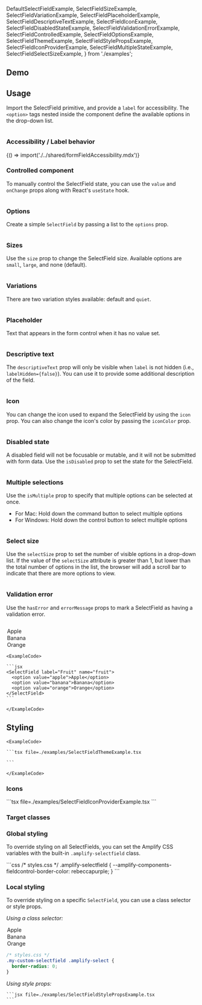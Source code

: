 
  DefaultSelectFieldExample,
  SelectFieldSizeExample,
  SelectFieldVariationExample,
  SelectFieldPlaceholderExample,
  SelectFieldDescriptiveTextExample,
  SelectFieldIconExample,
  SelectFieldDisabledStateExample,
  SelectFieldValidationErrorExample,
  SelectFieldControlledExample,
  SelectFieldOptionsExample,
  SelectFieldThemeExample,
  SelectFieldStylePropsExample,
  SelectFieldIconProviderExample,
  SelectFieldMultipleStateExample,
  SelectFieldSelectSizeExample,
} from './examples';

## Demo

<SelectFieldDemo />

## Usage

Import the SelectField primitive, and provide a `label` for accessibility. The `<option>` tags nested inside the component define the available options in the drop-down list.

<Example>
  <DefaultSelectFieldExample />
  
  <ExampleCode>

```jsx file=./examples/DefaultSelectFieldExample.tsx

```

  </ExampleCode>
</Example>

### Accessibility / Label behavior

<Fragment>{() => import('./../shared/formFieldAccessibility.mdx')}</Fragment>

### Controlled component

To manually control the SelectField state, you can use the `value` and `onChange` props along with React's `useState` hook.

<Example>
  <SelectFieldControlledExample />
  
  <ExampleCode>

```jsx file=./examples/SelectFieldControlledExample.tsx

```

  </ExampleCode>
</Example>

### Options

Create a simple `SelectField` by passing a list to the `options` prop.

<Example>
  <SelectFieldOptionsExample />
  
  <ExampleCode>

```jsx file=./examples/SelectFieldOptionsExample.tsx

```

  </ExampleCode>
</Example>

### Sizes

Use the `size` prop to change the SelectField size. Available options are `small`, `large`, and none (default).

<Example>
  <SelectFieldSizeExample />
  
  <ExampleCode>

```jsx file=./examples/SelectFieldSizeExample.tsx

```

  </ExampleCode>
</Example>

### Variations

There are two variation styles available: default and `quiet`.

<Example>
  <SelectFieldVariationExample />
  
  <ExampleCode>

```jsx file=./examples/SelectFieldVariationExample.tsx

```

  </ExampleCode>
</Example>

### Placeholder

Text that appears in the form control when it has no value set.

<Example>
  <SelectFieldPlaceholderExample />
  
  <ExampleCode>

```jsx file=./examples/SelectFieldPlaceholderExample.tsx

```

  </ExampleCode>
</Example>

### Descriptive text

The `descriptiveText` prop will only be visible when `label` is not hidden (i.e., `labelHidden={false}`). You can use it to provide some additional description of the field.

<Example>
  <SelectFieldDescriptiveTextExample />
  
  <ExampleCode>

```jsx file=./examples/SelectFieldDescriptiveTextExample.tsx

```

  </ExampleCode>
</Example>

### Icon

You can change the icon used to expand the SelectField by using the `icon` prop. You can also change the icon's color by passing the `iconColor` prop.

<Example>
  <SelectFieldIconExample />
  
  <ExampleCode>

```jsx file=./examples/SelectFieldIconExample.tsx

```

  </ExampleCode>
</Example>

### Disabled state

A disabled field will not be focusable or mutable, and it will not be submitted with form data. Use the `isDisabled` prop to set the state for the SelectField.

<Example>
  <SelectFieldDisabledStateExample />
  
  <ExampleCode>

```jsx file=./examples/SelectFieldDisabledStateExample.tsx

```

  </ExampleCode>
</Example>

### Multiple selections

Use the `isMultiple` prop to specify that multiple options can be selected at once.
* For Mac: Hold down the command button to select multiple options
* For Windows: Hold down the control button to select multiple options

<Example>
  <SelectFieldMultipleStateExample />
  
  <ExampleCode>

```jsx file=./examples/SelectFieldMultipleStateExample.tsx

```

  </ExampleCode>
</Example>

### Select size

 Use the `selectSize` prop to set the number of visible options in a drop-down list. If the value of the `selectSize` attribute is greater than 1, but lower than the total number of options in the list, the browser will add a scroll bar to indicate that there are more options to view.

<Example>
  <SelectFieldSelectSizeExample />
  
  <ExampleCode>

```jsx file=./examples/SelectFieldSelectSizeExample.tsx

```

  </ExampleCode>
</Example>

### Validation error

Use the `hasError` and `errorMessage` props to mark a SelectField as having a validation error.

<Example>
  <SelectFieldValidationErrorExample />
  
  <ExampleCode>

```jsx file=./examples/SelectFieldValidationErrorExample.tsx

```

  </ExampleCode>
</Example>

<StandardHTMLAttributes component="SelectField" link="select" element="<select>">
  <Example>
    <SelectField label="Fruit" name="fruit">
      <option value="apple">Apple</option>
      <option value="banana">Banana</option>
      <option value="orange">Orange</option>
    </SelectField>

    <ExampleCode>

    ```jsx
    <SelectField label="Fruit" name="fruit">
      <option value="apple">Apple</option>
      <option value="banana">Banana</option>
      <option value="orange">Orange</option>
    </SelectField>
    ```

    </ExampleCode>

  </Example>
</StandardHTMLAttributes>

## Styling

<ThemeExample component="SelectField" link="select">
  <Example>
    <SelectFieldThemeExample />
    
    <ExampleCode>

    ```tsx file=./examples/SelectFieldThemeExample.tsx

    ```

    </ExampleCode>
  </Example>
</ThemeExample>

### Icons


<Example>
  <SelectFieldIconProviderExample />
  
  <ExampleCode>
  ```tsx file=./examples/SelectFieldIconProviderExample.tsx
  ```
  </ExampleCode>
</Example>


### Target classes

<ComponentStyleDisplay componentName="SelectField" />

### Global styling

To override styling on all SelectFields, you can set the Amplify CSS variables with the built-in `.amplify-selectfield` class.

<Example>
  <SelectField
    label="Globally styled field"
    className="globally-styled-selectfield"
  />
  <ExampleCode>
    ```css
    /* styles.css */
    .amplify-selectfield {
      --amplify-components-fieldcontrol-border-color: rebeccapurple;
    }
    ```
  </ExampleCode>
</Example>

### Local styling

To override styling on a specific `SelectField`, you can use a class selector or style props.

_Using a class selector:_

<Example>
  <SelectField
    label="Fruit"
    labelHidden={true}
    className="my-custom-selectfield"
    placeholder="Please select a fruit"
  >
    <option value="apple">Apple</option>
    <option value="banana">Banana</option>
    <option value="orange">Orange</option>
  </SelectField>
<ExampleCode>

```css
/* styles.css */
.my-custom-selectfield .amplify-select {
  border-radius: 0;
}
```

</ExampleCode>
</Example>

_Using style props:_

<Example>
  <SelectFieldStylePropsExample />
  
  <ExampleCode>

    ```jsx file=./examples/SelectFieldStylePropsExample.tsx
    ```

  </ExampleCode>

</Example>
